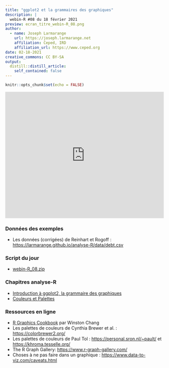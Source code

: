 ```yaml
---
title: "ggplot2 et la grammaires des graphiques"
description: |
  webin-R #08 du 18 février 2021
preview: ecran_titre_webin-R_08.png
author:
  - name: Joseph Larmarange
    url: https://joseph.larmarange.net
    affiliation: Ceped, IRD
    affiliation_url: https://www.ceped.org
date: 02-18-2021
creative_commons: CC BY-SA
output:
  distill::distill_article:
    self_contained: false
---
```



```r
knitr::opts_chunk$set(echo = FALSE)
```


<iframe width="100%" height="400" src="https://www.youtube.com/embed/msnwENny_cg" frameborder="0" allow="accelerometer; autoplay; clipboard-write; encrypted-media; gyroscope; picture-in-picture" allowfullscreen></iframe>

### Données des exemples

- Les données (corrigées) de Reinhart et Rogoff : <https://larmarange.github.io/analyse-R/data/debt.csv>

### Script du jour

- [webin-R_08.zip](https://github.com/larmarange/webin-R/raw/main/_posts/2021-02-18-ggplot2-et-la-grammaires-des-graphiques/webin-R_08.zip)

### Chapitres analyse-R

- [Introduction à ggplot2, la grammaire des graphiques](http://larmarange.github.io/analyse-R/intro-ggplot2.html)
- [Couleurs et Palettes](http://larmarange.github.io/analyse-R/couleurs.html)

### Ressources en ligne

- [R Graphics Cookbook](https://r-graphics.org/) par Winston Chang
- Les palettes de couleurs de Cynthia Brewer et al. : <https://colorbrewer2.org/>
- Les palettes de couleurs de Paul Tol : <https://personal.sron.nl/~pault/> et <https://khroma.tesselle.org/>
- The R Graph Gallery: <https://www.r-graph-gallery.com/>
- Choses à ne pas faire dans un graphique : <https://www.data-to-viz.com/caveats.html>

